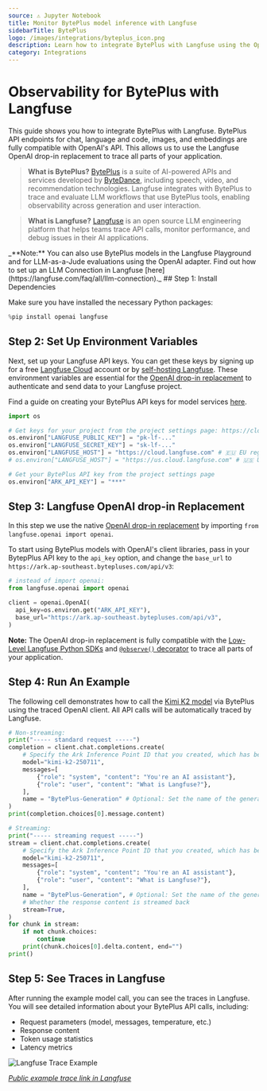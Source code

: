 ```yaml
---
source: ⚠️ Jupyter Notebook
title: Monitor BytePlus model inference with Langfuse
sidebarTitle: BytePlus
logo: /images/integrations/byteplus_icon.png
description: Learn how to integrate BytePlus with Langfuse using the OpenAI drop-in replacement.
category: Integrations
---
```


# Observability for BytePlus with Langfuse

This guide shows you how to integrate BytePlus with Langfuse. BytePlus API endpoints for chat, language and code, images, and embeddings are fully compatible with OpenAI's API. This allows us to use the Langfuse OpenAI drop-in replacement to trace all parts of your application.

> **What is BytePlus?** [BytePlus](https://www.byteplus.com/) is a suite of AI-powered APIs and services developed by [ByteDance](https://www.bytedance.com/en/), including speech, video, and recommendation technologies. Langfuse integrates with BytePlus to trace and evaluate LLM workflows that use BytePlus tools, enabling observability across generation and user interaction.

> **What is Langfuse?** [Langfuse](https://langfuse.com) is an open source LLM engineering platform that helps teams trace API calls, monitor performance, and debug issues in their AI applications.

<Callout type="info" emoji="ℹ️">
_**Note:** You can also use BytePlus models in the Langfuse Playground and for LLM-as-a-Jude evaluations using the OpenAI adapter. Find out how to set up an LLM Connection in Langfuse [here](https://langfuse.com/faq/all/llm-connection)._
</Callout>

<Steps>
## Step 1: Install Dependencies

Make sure you have installed the necessary Python packages:


```python
%pip install openai langfuse
```

## Step 2: Set Up Environment Variables

Next, set up your Langfuse API keys. You can get these keys by signing up for a free [Langfuse Cloud](https://cloud.langfuse.com/) account or by [self-hosting Langfuse](https://langfuse.com/self-hosting). These environment variables are essential for the [OpenAI drop-in replacement](https://langfuse.com/integrations/model-providers/openai-py) to authenticate and send data to your Langfuse project.

Find a guide on creating your BytePlus API keys for model services [here](https://docs.byteplus.com/en/docs/ModelArk/1399008). 


```python
import os

# Get keys for your project from the project settings page: https://cloud.langfuse.com
os.environ["LANGFUSE_PUBLIC_KEY"] = "pk-lf-..." 
os.environ["LANGFUSE_SECRET_KEY"] = "sk-lf-..." 
os.environ["LANGFUSE_HOST"] = "https://cloud.langfuse.com" # 🇪🇺 EU region
# os.environ["LANGFUSE_HOST"] = "https://us.cloud.langfuse.com" # 🇺🇸 US region

# Get your BytePlus API key from the project settings page
os.environ["ARK_API_KEY"] = "***"
```

## Step 3: Langfuse OpenAI drop-in Replacement

In this step we use the native [OpenAI drop-in replacement](https://langfuse.com/integrations/model-providers/openai-py) by importing `from langfuse.openai import openai`.

To start using BytePlus models with OpenAI's client libraries, pass in your BytepPlus API key to the `api_key` option, and change the `base_url` to `https://ark.ap-southeast.bytepluses.com/api/v3`:


```python
# instead of import openai:
from langfuse.openai import openai

client = openai.OpenAI(
  api_key=os.environ.get("ARK_API_KEY"),
  base_url="https://ark.ap-southeast.bytepluses.com/api/v3",
)
```

**Note:** The OpenAI drop-in replacement is fully compatible with the [Low-Level Langfuse Python SDKs](https://langfuse.com/docs/sdk/python/low-level-sdk) and [`@observe()` decorator](https://langfuse.com/docs/sdk/python/decorators) to trace all parts of your application.

## Step 4: Run An Example

The following cell demonstrates how to call the [Kimi K2 model](https://moonshotai.github.io/Kimi-K2/) via BytePlus using the traced OpenAI client. All API calls will be automatically traced by Langfuse.


```python
# Non-streaming:
print("----- standard request -----")
completion = client.chat.completions.create(
    # Specify the Ark Inference Point ID that you created, which has been changed for you here to your Endpoint ID
    model="kimi-k2-250711",
    messages=[
        {"role": "system", "content": "You're an AI assistant"},
        {"role": "user", "content": "What is Langfuse?"},
    ],
    name = "BytePlus-Generation" # Optional: Set the name of the generation in Langfuse
)
print(completion.choices[0].message.content)
```


```python
# Streaming:
print("----- streaming request -----")
stream = client.chat.completions.create(
    # Specify the Ark Inference Point ID that you created, which has been changed for you here to your Endpoint ID
    model="kimi-k2-250711",
    messages=[
        {"role": "system", "content": "You're an AI assistant"},
        {"role": "user", "content": "What is Langfuse?"},
    ],
    name = "BytePlus-Generation", # Optional: Set the name of the generation in Langfuse
    # Whether the response content is streamed back
    stream=True,
)
for chunk in stream:
    if not chunk.choices:
        continue
    print(chunk.choices[0].delta.content, end="")
print()
```

## Step 5: See Traces in Langfuse

After running the example model call, you can see the traces in Langfuse. You will see detailed information about your BytePlus API calls, including:

- Request parameters (model, messages, temperature, etc.)
- Response content
- Token usage statistics
- Latency metrics

![Langfuse Trace Example](https://langfuse.com/images/cookbook/integration_byteplus/byteplus-trace.png)

_[Public example trace link in Langfuse](https://cloud.langfuse.com/project/cloramnkj0002jz088vzn1ja4/traces/b526e1fb8e94dd1e8a17bda69e596199?display=details%3Ftimestamp%3D2025-08-01T09%3A32%3A36.190Z&observation=31a9697edf561af3)_
</Steps>


<LearnMore />
